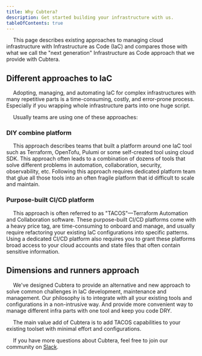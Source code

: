 ```yaml
---
title: Why Cubtera?
description: Get started building your infrastructure with us.
tableOfContents: true
---
```


&emsp; This page describes existing approaches to managing cloud infrastructure with Infrastructure as Code (IaC) and compares those with what we call the "next generation" Infrastructure as Code approach that we provide with Cubtera.

## Different approaches to IaC
&emsp; Adopting, managing, and automating IaC for complex infrastructures with many repetitive parts is a time-consuming, costly, and error-prone process. Especially if you wrapping whole infrastructure parts into one huge script.

&emsp; Usually teams are using one of these approaches: 

### DIY combine platform 

&emsp; This approach describes teams that built a platform around one IaC tool such as Terraform, OpenTofu, Pulumi or some self-created tool using cloud SDK. This approach often leads to a combination of dozens of tools that solve different problems in automation, collaboration, security, observability, etc. Following this approach requires dedicated platform team that glue all those tools into an often fragile platform that id difficult to scale and maintain.

### Purpose-built CI/CD platform

&emsp; This approach is often referred to as "TACOS"—Terraform Automation and Collaboration software. These purpose-built CI/CD platforms come with a heavy price tag, are time-consuming to onboard and manage, and usually require refactoring your existing IaC configurations into specific patterns. Using a dedicated CI/CD platform also requires you to grant these platforms broad access to your cloud accounts and state files that often contain sensitive information.

## Dimensions and runners approach

&emsp; We've designed Cubtera to provide an alternative and new approach to solve common challenges in IaC development, maintenance and management. Our philosophy is to integrate with all your existing tools and configurations in a non-intrusive way. And provide more convenient way to manage different infra parts with one tool and keep you code DRY.

&emsp; The main value add of Cubtera is to add TACOS capabilities to your existing toolset with minimal effort and configurations.

&emsp; If you have more questions about Cubtera, feel free to join our community on [Slack](https://cubtera.slack.com).